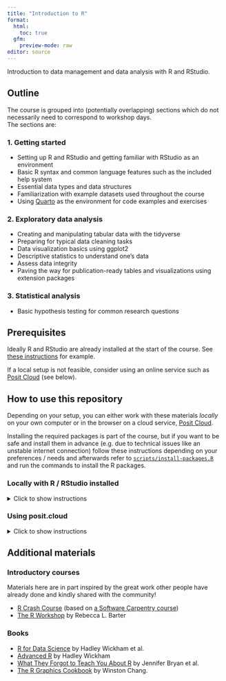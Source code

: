 ```yaml
---
title: "Introduction to R"
format: 
  html: 
    toc: true
  gfm:
    preview-mode: raw
editor: source
---
```


Introduction to data management and data analysis with R and RStudio.

## Outline

The course is grouped into (potentially overlapping) sections which do not necessarily need to correspond to workshop days.\
The sections are:

### 1. Getting started

-   Setting up R and RStudio and getting familiar with RStudio as an environment\
-   Basic R syntax and common language features such as the included help system\
-   Essential data types and data structures\
-   Familiarization with example datasets used throughout the course\
-   Using [Quarto](https://quarto.org/) as the environment for code examples and exercises

### 2. Exploratory data analysis

-   Creating and manipulating tabular data with the tidyverse\
-   Preparing for typical data cleaning tasks\
-   Data visualization basics using ggplot2\
-   Descriptive statistics to understand one's data
-   Assess data integrity\
-   Paving the way for publication-ready tables and visualizations using extension packages

### 3. Statistical analysis

-   Basic hypothesis testing for common research questions

## Prerequisites

Ideally R and RStudio are already installed at the start of the course.
See [these instructions](https://lukasburk.de/posts/install-r/) for example.

If a local setup is not feasible, consider using an online service such as [Posit Cloud](https://posit.cloud/) (see below).

## How to use this repository

Depending on your setup, you can either work with these materials *locally* on your own computer or in the browser on a cloud service, [Posit Cloud](https://posit.cloud/).

Installing the required packages is part of the course, but if you want to be safe and install them in advance (e.g. due to technical issues like an unstable internet connection) follow these instructions depending on your preferences / needs and afterwards refer to [`scripts/install-packages.R`](./scripts/install-packages.R) and run the commands to install the R packages.

### Locally with R / RStudio installed

<details>
<summary>Click to show instructions</summary>


-   On [the GitHub page](https://github.com/bips-hb/course_introduction_to_r), click the green "Code" button and choose "Download ZIP"
-   Extract the downloaded ZIP file
-   Double-click `course_introduction_to_r.Rproj`

![](assets/img/github-1.png)

</details>

### Using posit.cloud

<details>
<summary>Click to show instructions</summary>

Log in on <https://posit.cloud> using whichever method you prefer (it's free!)

Choose "New Project"

![](assets/img/positcloud-1.png)

Choose "New project from Git repository"

![](assets/img/positcloud-2.png)

For the URL, enter `https://github.com/bips-hb/course_introduction_to_r.git`

![](assets/img/positcloud-3.png)

</details>

## Additional materials

### Introductory courses

Materials here are in part inspired by the great work other people have already done and kindly shared with the community!

-   [R Crash Course](https://r-crash-course.github.io/) (based on [a Software Carpentry course](https://swcarpentry.github.io/r-novice-gapminder/))
-   [The R Workshop](https://www.r-workshop.org/) by Rebecca L. Barter

### Books

-   [R for Data Science](https://r4ds.hadley.nz/) by Hadley Wickham et al.
-   [Advanced R](https://adv-r.hadley.nz/) by Hadley Wickham
-   [What They Forgot to Teach You About R](https://rstats.wtf/) by Jennifer Bryan et al.
-   [The R Graphics Cookbook](https://r-graphics.org/) by Winston Chang.
